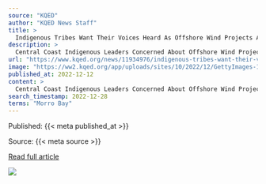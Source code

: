 ```yaml
---
source: "KQED"
author: "KQED News Staff"
title: >
  Indigenous Tribes Want Their Voices Heard As Offshore Wind Projects Advance Off The Central Coast
description: >
  Central Coast Indigenous Leaders Concerned About Offshore Wind Projects The Bureau of Ocean Energy Management just sold five leases for wind turbine projects off the coast of California. Three are located in Morro Bay off the Central Coast. Now, local indi…
url: "https://www.kqed.org/news/11934976/indigenous-tribes-want-their-voices-heard-as-offshore-wind-projects-advance-off-the-central-coast"
image: "https://ww2.kqed.org/app/uploads/sites/10/2022/12/GettyImages-1407548978-1020x719.jpg"
published_at: 2022-12-12
content: >
  Central Coast Indigenous Leaders Concerned About Offshore Wind Projects   The Bureau of Ocean Energy Management  just sold five leases for wind turbine projects off the coast of California. Three are… [+530 chars]
search_timestamp: 2022-12-28
terms: "Morro Bay"
---
```



Published: {{< meta published_at >}}


Source: {{< meta source >}}


[Read full article]({{< meta url >}}){target='_blank'}



![](`r rmarkdown::metadata$image[1]`)
